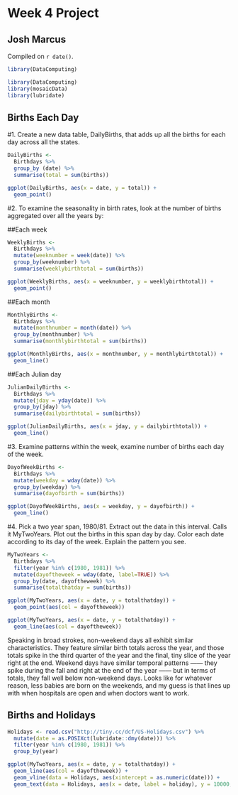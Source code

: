 # Week 4 Project

## Josh Marcus

<!-- leave this material as is -->
Compiled on `r date()`.

```r
library(DataComputing)
```
<!-- put your content after this line -->

```r
library(DataComputing)
library(mosaicData)
library(lubridate)
```

## Births Each Day

#1. Create a new data table, DailyBirths, that adds up all the births for each day across all the states.

```r
DailyBirths <- 
  Birthdays %>%
  group_by (date) %>%
  summarise(total = sum(births))
```

```r
ggplot(DailyBirths, aes(x = date, y = total)) +
  geom_point()
```

#2. To examine the seasonality in birth rates, look at the number of births aggregated over all the years by:

##Each week

```r
WeeklyBirths <- 
  Birthdays %>%
  mutate(weeknumber = week(date)) %>%
  group_by(weeknumber) %>%
  summarise(weeklybirthtotal = sum(births))
```

```r
ggplot(WeeklyBirths, aes(x = weeknumber, y = weeklybirthtotal)) +
  geom_point()
```

##Each month

```r
MonthlyBirths <- 
  Birthdays %>% 
  mutate(monthnumber = month(date)) %>% 
  group_by(monthnumber) %>%
  summarise(monthlybirthtotal = sum(births))
```

```r
ggplot(MonthlyBirths, aes(x = monthnumber, y = monthlybirthtotal)) +
  geom_line()
```

##Each Julian day

```r
JulianDailyBirths <- 
  Birthdays %>% 
  mutate(jday = yday(date)) %>% 
  group_by(jday) %>%
  summarise(dailybirthtotal = sum(births))
```

```r
ggplot(JulianDailyBirths, aes(x = jday, y = dailybirthtotal)) +
  geom_line()
```

#3. Examine patterns within the week, examine number of births each day of the week.

```r
DayofWeekBirths <- 
  Birthdays %>%
  mutate(weekday = wday(date)) %>%
  group_by(weekday) %>%
  summarise(dayofbirth = sum(births))
```

```r
ggplot(DayofWeekBirths, aes(x = weekday, y = dayofbirth)) +
  geom_line()
```

#4. Pick a two year span, 1980/81. Extract out the data in this interval. Calls it MyTwoYears. Plot out the births in this span day by day. Color each date according to its day of the week. Explain the pattern you see.

```r
MyTwoYears <-
  Birthdays %>%
  filter(year %in% c(1980, 1981)) %>%
  mutate(dayoftheweek = wday(date, label=TRUE)) %>%
  group_by(date, dayoftheweek) %>%
  summarise(totalthatday = sum(births))
```

```r
ggplot(MyTwoYears, aes(x = date, y = totalthatday)) +
  geom_point(aes(col = dayoftheweek))
```

```r
ggplot(MyTwoYears, aes(x = date, y = totalthatday)) +
  geom_line(aes(col = dayoftheweek))
```

Speaking in broad strokes, non-weekend days all exhibit similar characteristics. They feature similar birth totals across the year, and those totals spike in the third quarter of the year and the final, tiny slice of the year right at the end. Weekend days have similar temporal patterns —— they spike during the fall and right at the end of the year —— but in terms of totals, they fall well below non-weekend days. Looks like for whatever reason, less babies are born on the weekends, and my guess is that lines up with when hospitals are open and when doctors want to work.

## Births and Holidays

```r
Holidays <- read.csv("http://tiny.cc/dcf/US-Holidays.csv") %>%
  mutate(date = as.POSIXct(lubridate::dmy(date))) %>%
  filter(year %in% c(1980, 1981)) %>%
  group_by(year)
```

```r
ggplot(MyTwoYears, aes(x = date, y = totalthatday)) +
  geom_line(aes(col = dayoftheweek)) +
  geom_vline(data = Holidays, aes(xintercept = as.numeric(date))) +
  geom_text(data = Holidays, aes(x = date, label = holiday), y = 10000, angle = 45)
```
